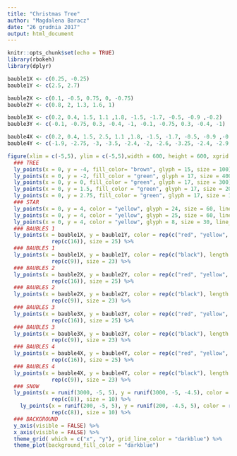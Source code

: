 ```yaml
---
title: "Christmas Tree"
author: "Magdalena Baracz"
date: "26 grudnia 2017"
output: html_document
---
```


```r
knitr::opts_chunk$set(echo = TRUE)
library(rbokeh)
library(dplyr)
```


```r

bauble1X <- c(0.25, -0.25)
bauble1Y <- c(2.5, 2.7)

bauble2X <- c(0.1, -0.5, 0.75, 0, -0.75)
bauble2Y <- c(0.8, 2, 1.3, 1.6, 1)

bauble3X <- c(0.2, 0.4, 1.5, 1.1 ,1.8, -1.5, -1.7, -0.5, -0.9 ,-0.2)
bauble3Y <- c(-0.1, -0.75, 0.3, -0.4, -1, -0.1, -0.75, 0.3, -0.4, -1)

bauble4X <- c(0.2, 0.4, 1.5, 2.5, 1.1 ,1.8, -1.5, -1.7, -0.5, -0.9 ,-0.2, -2.4, -1.7)
bauble4Y <- c(-1.9, -2.75, -3, -3.5, -2.4, -2, -2.6, -3.25, -2.4, -2.9, -3.5, -3.6, -1.8)

figure(xlim = c(-5,5), ylim = c(-5,5),width = 600, height = 600, xgrid = FALSE, ygrid = FALSE, legend_location = NULL) %>%
  ### TREE
  ly_points(x = 0, y = -4, fill_color= "brown", glyph = 15, size = 100) %>%
  ly_points(x = 0, y = -2, fill_color = "green", glyph = 17, size = 400) %>%
  ly_points(x = 0, y = 0, fill_color = "green", glyph = 17, size = 300) %>%
  ly_points(x = 0, y = 1.5, fill_color = "green", glyph = 17, size = 200) %>%
  ly_points(x = 0, y = 2.75, fill_color = "green", glyph = 17, size = 100) %>%
  ### STAR
  ly_points(x = 0, y = 4, color = "yellow", glyph = 24, size = 60, line_width= 10) %>%
  ly_points(x = 0, y = 4, color = "yellow", glyph = 25, size = 60, line_width= 10) %>%
  ly_points(x = 0, y = 4, color = "yellow", glyph = 8, size = 30, line_width= 10) %>%
  ### BAUBLES 1
  ly_points(x = bauble1X, y = bauble1Y, color = rep(c("red", "yellow", "blue"), length.out = length(bauble1X)), glyph = 
              rep(c(16)), size = 25) %>%
  ### BAUBLES 1
  ly_points(x = bauble1X, y = bauble1Y, color = rep(c("black"), length.out = length(bauble1X)), glyph = 
              rep(c(9)), size = 23) %>%
  ### BAUBLES 2
  ly_points(x = bauble2X, y = bauble2Y, color = rep(c("red", "yellow", "blue"), length.out = length(bauble2X)), glyph = 
              rep(c(16)), size = 25) %>%
  ### BAUBLES 2
  ly_points(x = bauble2X, y = bauble2Y, color = rep(c("black"), length.out = length(bauble2X)), glyph = 
              rep(c(9)), size = 23) %>%
  ### BAUBLES 3
  ly_points(x = bauble3X, y = bauble3Y, color = rep(c("red", "yellow", "blue"), length.out = length(bauble3X)), glyph = 
              rep(c(16)), size = 25) %>%
  ### BAUBLES 3
  ly_points(x = bauble3X, y = bauble3Y, color = rep(c("black"), length.out = length(bauble3X)), glyph = 
              rep(c(9)), size = 23) %>%
  ### BAUBLES 4
  ly_points(x = bauble4X, y = bauble4Y, color = rep(c("red", "yellow", "blue"), length.out = length(bauble4X)), glyph = 
              rep(c(16)), size = 25) %>%
  ### BAUBLES 4
  ly_points(x = bauble4X, y = bauble4Y, color = rep(c("black"), length.out = length(bauble4X)), glyph = 
              rep(c(9)), size = 23) %>%
  ### SNOW
  ly_points(x = runif(3000, -5, 5), y = runif(3000, -5, -4.5), color = rep(c("white")), glyph = 
              rep(c(8)), size = 10) %>%
    ly_points(x = runif(200, -5, 5), y = runif(200, -4.5, 5), color = rep(c("white")), glyph = 
              rep(c(8)), size = 10) %>%
  ### BACKGROUND
  y_axis(visible = FALSE) %>%
  x_axis(visible = FALSE) %>%
  theme_grid( which = c("x", "y"), grid_line_color = "darkblue") %>%
  theme_plot(background_fill_color = "darkblue")

```